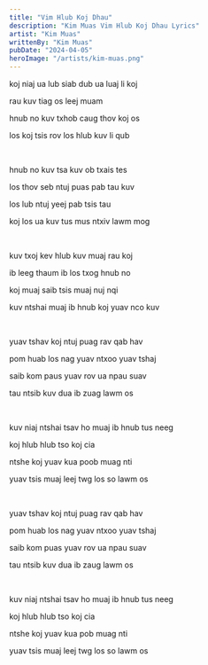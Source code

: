 ```yaml
---
title: "Vim Hlub Koj Dhau"
description: "Kim Muas Vim Hlub Koj Dhau Lyrics"
artist: "Kim Muas"
writtenBy: "Kim Muas"
pubDate: "2024-04-05"
heroImage: "/artists/kim-muas.png"
---
```


koj niaj ua lub siab dub ua luaj li koj

rau kuv tiag os leej muam

hnub no kuv txhob caug thov koj os

los koj tsis rov los hlub kuv li qub

<br />

hnub no kuv tsa kuv ob txais tes

los thov seb ntuj puas pab tau kuv

los lub ntuj yeej pab tsis tau

koj los ua kuv tus mus ntxiv lawm mog

<br />

kuv txoj kev hlub kuv muaj rau koj

ib leeg thaum ib los txog hnub no

koj muaj saib tsis muaj nuj nqi

kuv ntshai muaj ib hnub koj yuav nco kuv

<br />

yuav tshav koj ntuj puag rav qab hav

pom huab los nag yuav ntxoo yuav tshaj

saib kom paus yuav rov ua npau suav

tau ntsib kuv dua ib zuag lawm os

<br />

kuv niaj ntshai tsav ho muaj ib hnub tus neeg

koj hlub hlub tso koj cia

ntshe koj yuav kua poob muag nti

yuav tsis muaj leej twg los so lawm os

<br />

yuav tshav koj ntuj puag rav qab hav

pom huab los nag yuav ntxoo yuav tshaj

saib kom puas yuav rov ua npau suav

tau ntsib kuv dua ib zaug lawm os

<br />

kuv niaj ntshai tsav ho muaj ib hnub tus neeg

koj hlub hlub tso koj cia

ntshe koj yuav kua pob muag nti

yuav tsis muaj leej twg los so lawm os
